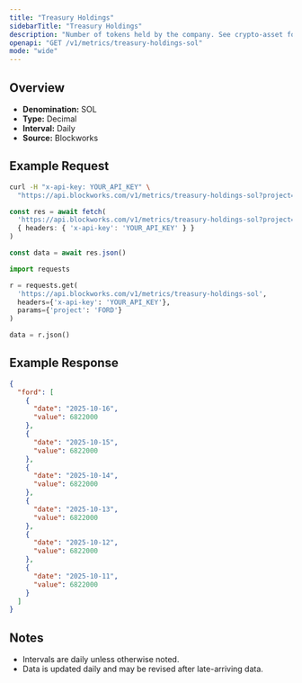 ```yaml
---
title: "Treasury Holdings"
sidebarTitle: "Treasury Holdings"
description: "Number of tokens held by the company. See crypto-asset for asset indicator"
openapi: "GET /v1/metrics/treasury-holdings-sol"
mode: "wide"
---
```


## Overview

- **Denomination:** SOL
- **Type:** Decimal
- **Interval:** Daily
- **Source:** Blockworks

## Example Request

<CodeGroup>

```bash cURL
curl -H "x-api-key: YOUR_API_KEY" \
  "https://api.blockworks.com/v1/metrics/treasury-holdings-sol?project=FORD"
```

```typescript TypeScript
const res = await fetch(
  'https://api.blockworks.com/v1/metrics/treasury-holdings-sol?project=FORD',
  { headers: { 'x-api-key': 'YOUR_API_KEY' } }
)

const data = await res.json()
```

```python Python
import requests

r = requests.get(
  'https://api.blockworks.com/v1/metrics/treasury-holdings-sol',
  headers={'x-api-key': 'YOUR_API_KEY'},
  params={'project': 'FORD'}
)

data = r.json()
```

</CodeGroup>

## Example Response

```json
{
  "ford": [
    {
      "date": "2025-10-16",
      "value": 6822000
    },
    {
      "date": "2025-10-15",
      "value": 6822000
    },
    {
      "date": "2025-10-14",
      "value": 6822000
    },
    {
      "date": "2025-10-13",
      "value": 6822000
    },
    {
      "date": "2025-10-12",
      "value": 6822000
    },
    {
      "date": "2025-10-11",
      "value": 6822000
    }
  ]
}
```

## Notes
- Intervals are daily unless otherwise noted.
- Data is updated daily and may be revised after late-arriving data.